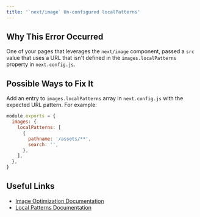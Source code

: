 ```yaml
---
title: '`next/image` Un-configured localPatterns'
---
```


## Why This Error Occurred

One of your pages that leverages the `next/image` component, passed a `src` value that uses a URL that isn't defined in the `images.localPatterns` property in `next.config.js`.

## Possible Ways to Fix It

Add an entry to `images.localPatterns` array in `next.config.js` with the expected URL pattern. For example:

```js filename="next.config.js"
module.exports = {
  images: {
    localPatterns: [
      {
        pathname: '/assets/**',
        search: '',
      },
    ],
  },
}
```

## Useful Links

- [Image Optimization Documentation](/docs/pages/api-reference/components/image)
- [Local Patterns Documentation](/docs/pages/api-reference/components/image#localpatterns)
